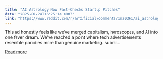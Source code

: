 ```yaml
---
title: "AI Astrology Now Fact-Checks Startup Pitches"
date: "2025-08-24T16:25:14.000Z"
link: "https://www.reddit.com/r/artificial/comments/1mz0361/ai_astrology_now_factchecks_startup_pitches/"
---
```


This ad honestly feels like we’ve merged capitalism, horoscopes, and AI into one fever dream. 
 We've reached a point where tech advertisements resemble parodies more than genuine marketing.
    submi...

[Read more](https://www.reddit.com/r/artificial/comments/1mz0361/ai_astrology_now_factchecks_startup_pitches/)
